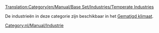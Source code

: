 [[Translation:Category/en/Manual/Base Set/Industries/Temperate Industries]]


De industrieën in deze categorie zijn beschikbaar in het [[nl/Manual/Klimaat#gematigd|Gematigd klimaat]].

[[Category:nl/Manual/Industrie]]